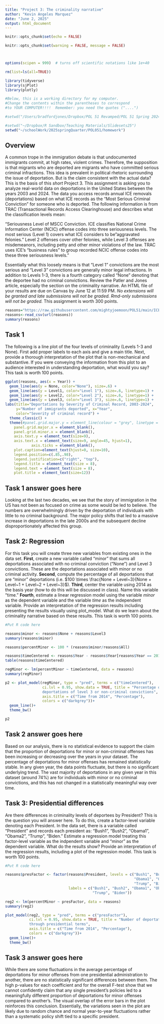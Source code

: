 ```yaml
---
title: "Project 3: The criminality narrative"
author: "Kevin Angeles Marquez"
date: "June 2, 2025"
output: html_document
---
```


```r
knitr::opts_chunk$set(echo = FALSE)

knitr::opts_chunk$set(warning = FALSE, message = FALSE) 



options(scipen = 999)  # turns off scientific notations like 1e+40

rm(list=ls(all=TRUE))

library(tidyverse)
library(sjPlot)
library(plotly)

#Below, this is a working directory for my computer.
#Change the contents within the parentheses to correspond
#to YOUR COMPUTER!!!!  Remember: you need the quotes ("....")

#setwd("/Users/bradfordjones/Dropbox/POL 51 Revamped/POL 51 Spring 2024/Slidesets")

#setwd("~/Dropbox/R Sandbox/Teaching Materials/Slidesets25")
setwd("~/schoolWork/2025springQuarter/POL051/homework")
```

## Overview

A common trope in the immigration debate is that undocumented immigrants commit, at high rates, violent crimes. Therefore, the supposition is that migrants who are deported are migrants who have committed serious criminal infractions.  This idea is prevalent in political rhetoric surrounding the issue of deportation.  But is the claim consistent with the actual data?  This is the basis of this *short* Project 3.  This assignment is asking you to analyze real-world data on deportations in the United States between the years 2003 and 2024.  The data you access records annual ICE removals (deportations) based on what ICE records as the "Most Serious Criminal Conviction" for someone who is deported.  The following information is from TRAC (Transactional Records Access Clearinghouse)  and describes what the classification levels mean: 

"Seriousness Level of MSCC Conviction. ICE classifies National Crime Information Center (NCIC) offense codes into three seriousness levels. The most serious (Level 1) covers what ICE considers to be "aggravated felonies." Level 2 offenses cover other felonies, while Level 3 offenses are misdemeanors, including petty and other minor violations of the law. TRAC uses ICE's "business rules" to group recorded NCIC offense codes into these three seriousness levels." 

Essentially what this loosely means is that "Level 1" convictions are the most serious and "Level 3" convictions are generally minor legal infractions.  In addition to Levels 1-3, there is a fourth category called "None" denoting that the deportee had no criminal convictions.  Review the Patler and Jones article, especially the section on the criminality narrative.  An HTML file of your results are due  on Canvas by June 12 at 11:59 PM.  *No extensions will be granted and late submissions will not be graded.  Rmd-only submissions will not be graded.* This assignment is worth 300 points.  
 

\tiny 

```r
reasons="https://raw.githubusercontent.com/mightyjoemoon/POL51/main/ICE_reasonforremoval.csv"
reasons<-read_csv(url(reasons))
summary(reasons)

```
## Task 1

The following is a line plot of the four levels of criminality (Levels 1-3 and None). First add proper labels to each axis and give a main title.  Next, provide a thorough interpretation of the plot that is non-mechanical and substantive.  If you were conveying the information from this plot to an audience interested in understanding deportation, what would you say?  This task is worth 100 points. 

\tiny 

```r

ggplot(reasons, aes(x = Year)) +
  geom_line(aes(y = None, color="None"), size=.6) +
  geom_line(aes(y = Level1, color="Level 1"), size=.6, linetype=1) +
  geom_line(aes(y = Level2, color="Level 2"), size=.6, linetype=1) +
  geom_line(aes(y = Level3, color="Level 3"), size=.6, linetype=1) +
labs(title="Deportations by Severity of Criminal Record, 2003-2024",
     y="Number of immigrants deported", x="Year",
     color="Severity of criminal record") +
  theme_classic() +
  theme(#panel.grid.major.y = element_line(colour = "grey", linetype = "dashed"),
    panel.grid.major.x = element_blank(),
    panel.grid.minor.x = element_blank(),
    axis.text.y = element_text(size=9),
    axis.text.x = element_text(size=9, angle=45, hjust=1),
            axis.ticks = element_blank(),
    plot.caption=element_text(hjust=0, size=10),
    legend.position=c(.85,.98),
    legend.justification=c("right", "top"),
    legend.title = element_text(size = 8), 
    legend.text = element_text(size = 8),
    plot.title = element_text(size=12))  


```

## Task 1 answer goes here
Looking at the last two decades, we see that the story of immigration in the US has not been as focused on crime as some would be led to believe. The numbers are overwhelmingly driven by the deportation of individuals with little to no criminal background. The major policy shifts that led to a massive increase in deportations in the late 2000s and the subsequent decline disproportionately affected this group.


## Task 2: Regression

For this task you will create three new variables from existing ones in the data set.  **First**, create a new variable called "minor" that sums all deportations associated with no criminal conviction ("None") and Level 3 convictions.  These are the deportations associated with minor or no criminal activity. **Second**, compute the percentage of all deportations that are "minor" deportations (i.e. $100 \times \frac{None + Level~3}{None + Level~1 + Level~2 + Level~3}$).  **Third**, center the variable using 2014 as the basis year (how to do this will be discussed in class). Name this variable "time." **Fourth**, estimate a linear regression model using the variable *minor* as the dependent variable and the variable *time* as the independent variable.  Provide an interpretation of the regression results including presenting the results visually using plot_model.  What do we learn about the criminality narrative based on these results.  This task is worth 100 points.  


 

```r
#Put R code here 

reasons$minor <- reasons$None + reasons$Level3
summary(reasons$minor)

reasons$percentMinor <- 100 * (reasons$minor/reasons$All)

reasons$timeCentered <- reasons$Year - reasons$Year[reasons$Year == 2014]
table(reasons$timeCentered)

regMinor <- lm(percentMinor ~ timeCentered, data = reasons)
summary(regMinor)

p2 <- plot_model(regMinor, type = "pred", terms = c("timeCentered"), 
                 ci.lvl = 0.95, show.data = TRUE, title = "Percentage of 
                 deportations of level 3 or non-criminal convictions", 
                 axis.title = c("Time from 2014", "Percentage"), 
                 colors = c("darkgrey"))+
  geom_line()+
  theme_bw()

p2

```

## Task 2 answer goes here

Based on our analysis, there is no statistical evidence to support the claim that the proportion of deportations for minor or non-criminal offenses has been increasing or decreasing over the years in your dataset. The percentage of deportations for minor offenses has remained statistically stable. In any given year, the data points fluctuate, but there is no significant underlying trend. The vast majority of deportations in any given year in this dataset (around 74%) are for individuals with minor or no criminal convictions, and this has not changed in a statistically meaningful way over time.


## Task 3: Presidential differences 

Are there differences in criminality levels of deportees by President?  This is the question you will answer here.  To do this, create a factor-level variable denoting each President.  In the data set, there is a variable called "President" and records each president as: "Bush1", "Bush2", "Obama1", "Obama2", "Trump", "Biden."  Estimate a regression model treating this factor-level variable as the indpendent variable and "minor" as the dependent variable.  What do the results show?  Provide an interpretation of the regression results, including a plot of the regression model.  This task is worth 100 points. 


```r
#Put R code here

reasons$presFactor <- factor(reasons$President, levels = c("Bush1", "Bush2", 
                                                           "Obama1", "Obama2", 
                                                           "Trump", "Biden"), 
                             labels = c("Bush1", "Bush2", "Obama1", "Obama2", 
                                        "Trump", "Biden"))

reg2 <- lm(percentMinor ~ presFactor, data = reasons)
summary(reg2)

plot_model(reg2, type = "pred", terms = c("presFactor"), 
           ci.lvl = 0.95, show.data = TRUE, title = "Number of deportations
           through presidential terms", 
           axis.title = c("Time from 2014", "Percentage"), 
           colors = c("darkgrey"))+
  geom_line()+
  theme_bw()

```

## Task 3 answer goes here

While there are some fluctuations in the average percentage of deportations for minor offenses from one presidential administration to another, there are no statistically significant differences between them. The high p-values for each coefficient and for the overall F-test show that we cannot confidently claim that any single president's policies led to a meaningfully different proportion of deportations for minor offenses compared to another's. The visual overlap of the error bars in the plot reinforces this conclusion. Essentially, the variations seen in the plot are likely due to random chance and normal year-to-year fluctuations rather than a systematic policy shift tied to a specific president.